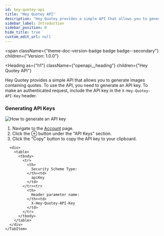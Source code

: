 ```yaml
---
id: hey-quotey-api
title: "Hey Quotey API"
description: "Hey Quotey provides a simple API that allows you to generate images containing quotes. To use the API, you need to generate an API key. To make an authenticated request, include the API key in the `X-Hey-Quotey-API-Key` header."
sidebar_label: Introduction
sidebar_position: 0
hide_title: true
custom_edit_url: null
---
```



<span
  className={"theme-doc-version-badge badge badge--secondary"}
  children={"Version: 1.0.0"}
>
</span>

<Heading
  as={"h1"}
  className={"openapi__heading"}
  children={"Hey Quotey API"}
>
</Heading>



Hey Quotey provides a simple API that allows you to generate images containing quotes. To use the API, you need to generate an API key. To make an authenticated request, include the API key in the `X-Hey-Quotey-API-Key` header.

### Generating API Keys

![How to generate an API key](./img/demo-api-key.gif)

1. Navigate to the [Account](https://heyquotey.com/home/account) page.
2. Click the ⊕ button under the "API Keys" section.
3. Click the "Copy" button to copy the API key to your clipboard.


<div
  style={{"marginBottom":"2rem"}}
>
  <Heading
    id={"authentication"}
    as={"h2"}
    className={"openapi-tabs__heading"}
    children={"Authentication"}
  >
  </Heading><SchemaTabs
    className={"openapi-tabs__security-schemes"}
  >
    <TabItem
      label={"API Key: ApiKeyAuth"}
      value={"ApiKeyAuth"}
    >
      
      
      
      
      <div>
        <table>
          <tbody>
            <tr>
              <th>
                Security Scheme Type:
              </th><td>
                apiKey
              </td>
            </tr><tr>
              <th>
                Header parameter name:
              </th><td>
                X-Hey-Quotey-API-Key
              </td>
            </tr>
          </tbody>
        </table>
      </div>
    </TabItem>
  </SchemaTabs>
</div>
      